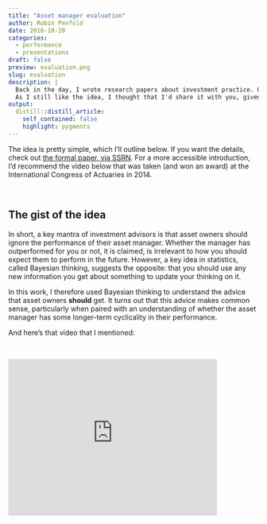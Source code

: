 ```yaml
---
title: "Asset manager evaluation"
author: Robin Penfold
date: 2016-10-20
categories:
  - performance
  - presentations
draft: false
preview: evaluation.png
slug: evaluation
description: |
  Back in the day, I wrote research papers about investment practice. One example concerned how asset owners could better evaluate the investment performance of their asset managers. 
  As I still like the idea, I thought that I'd share it with you, given that the materials are already in the public domain. Basically, the idea is to view performance in the way that a Bayesian would.
output:
  distill::distill_article:
    self_contained: false
    highlight: pygments
---
```


The idea is pretty simple, which I'll outline below. If you want the details, check out [the formal paper, via SSRN](http://papers.ssrn.com/sol3/papers.cfm?abstract_id=2101771). For a more accessible introduction, I'd recommend the video below that was taken (and won an award) at the International Congress of Actuaries in 2014.

<p class="half-line">&nbsp;</p>

## The gist of the idea

In short, a key mantra of investment advisors is that asset owners should ignore the performance of their asset manager. Whether the manager has outperformed for you or not, it is claimed, is irrelevant to how you should expect them to perform in the future. However, a key idea in statistics, called Bayesian thinking, suggests the opposite: that you should use any new information you get about something to update your thinking on it. 

In this work, I therefore used Bayesian thinking to understand the advice that asset owners **should** get. It turns out that this advice makes common sense, particularly when paired with an understanding of whether the asset manager has some longer-term cyclicality in their performance.

And here's that video that I mentioned:

<p class="half-line">&nbsp;</p>

<iframe width="420" height="315" src="https://www.youtube.com/embed/xutu2axBa0o" frameborder="0"> </iframe>
